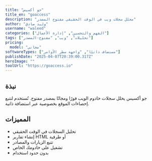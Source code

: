 ---
title: "جو أكسيس"
title_en: "goaccess"
description: "محلل سجلات ويب في الوقت الحقيقي مفتوح المصدر"
author: "وليد صادق"
username: "waleed"
categories: ["الفهم والتحسين", "إدارة الأعمال"]
tags: ["تحليلات", "ويب", "مفتوح-المصدر"]
pricing:
  model: "مجاني"
softwareTypes: ["مستضاف ذاتيًا", "واجهة سطر الأوامر"]
publishDate: "2025-04-07T20:39:00.317Z"
heroImage: ""
toolUrl: "https://goaccess.io"
---
## نبذة
جو أكسيس يحلل سجلات خادوم الويب فورًا ومجانًا بمصدر مفتوح. تُستخدم لتتبع إحصاءات الموقع بخصوصية عبر استضافة ذاتية.

## المميزات
- تحليل السجلات في الوقت الحقيقي
- إنشاء تقارير HTML أو طرفية
- تتبع الزيارات والمصادر
- تشغيل على خادومك الخاص
- بدون حدود استخدام